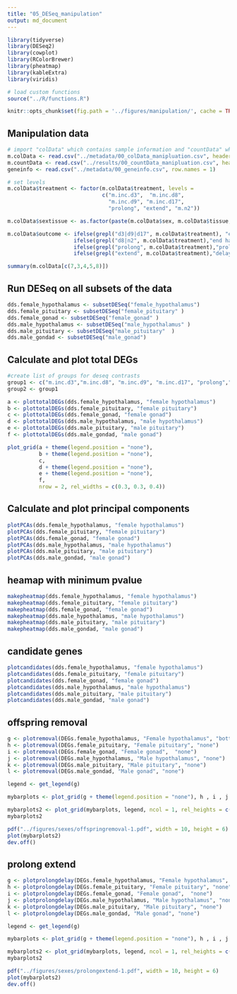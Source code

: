 ```yaml
---
title: "05_DESeq_manipulation"
output: md_document
---
```


```r
library(tidyverse)
library(DESeq2)
library(cowplot)
library(RColorBrewer)
library(pheatmap)
library(kableExtra)
library(viridis)

# load custom functions  
source("../R/functions.R") 

knitr::opts_chunk$set(fig.path = '../figures/manipulation/', cache = TRUE)
```

## Manipulation data

```r
# import "colData" which contains sample information and "countData" which contains read counts
m.colData <- read.csv("../metadata/00_colData_manipluation.csv", header = T, row.names = 1)
m.countData <- read.csv("../results/00_countData_manipluation.csv", header = T, row.names = 1)
geneinfo <- read.csv("../metadata/00_geneinfo.csv", row.names = 1)

# set levels
m.colData$treatment <- factor(m.colData$treatment, levels = 
                              c("m.inc.d3",  "m.inc.d8",
                                "m.inc.d9", "m.inc.d17",
                                "prolong", "extend", "m.n2"))

m.colData$sextissue <- as.factor(paste(m.colData$sex, m.colData$tissue, sep = "_"))

m.colData$outcome <- ifelse(grepl("d3|d9|d17", m.colData$treatment), "end inc", 
                     ifelse(grepl("d8|n2", m.colData$treatment),"end hatch",
                     ifelse(grepl("prolong", m.colData$treatment),"prolong inc",
                     ifelse(grepl("extend", m.colData$treatment),"delay hatch", NA))))

summary(m.colData[c(7,3,4,5,8)])
```

## Run DESeq on all subsets of the data

```r
dds.female_hypothalamus <- subsetDESeq("female_hypothalamus")
dds.female_pituitary <- subsetDESeq("female_pituitary" )
dds.female_gonad <- subsetDESeq("female_gonad" )
dds.male_hypothalamus <- subsetDESeq("male_hypothalamus" )
dds.male_pituitary <- subsetDESeq("male_pituitary"  )
dds.male_gondad <- subsetDESeq("male_gonad")
```


## Calculate and plot total DEGs

```r
#create list of groups for deseq contrasts
group1 <- c("m.inc.d3","m.inc.d8", "m.inc.d9", "m.inc.d17", "prolong","extend", "m.n2" ) 
group2 <- group1

a <- plottotalDEGs(dds.female_hypothalamus, "female hypothalamus")
b <- plottotalDEGs(dds.female_pituitary, "female pituitary")
c <- plottotalDEGs(dds.female_gonad, "female gonad")
d <- plottotalDEGs(dds.male_hypothalamus, "male hypothalamus")
e <- plottotalDEGs(dds.male_pituitary, "male pituitary")
f <- plottotalDEGs(dds.male_gondad, "male gonad")

plot_grid(a + theme(legend.position = "none"),
          b + theme(legend.position = "none"),
          c,
          d + theme(legend.position = "none"),
          e + theme(legend.position = "none"),
          f,
          nrow = 2, rel_widths = c(0.3, 0.3, 0.4)) 
```


## Calculate and plot principal components


```r
plotPCAs(dds.female_hypothalamus, "female hypothalamus")
plotPCAs(dds.female_pituitary, "female pituitary")      
plotPCAs(dds.female_gonad, "female gonad")
plotPCAs(dds.male_hypothalamus, "male hypothalamus")
plotPCAs(dds.male_pituitary, "male pituitary")
plotPCAs(dds.male_gondad, "male gonad")
```

## heamap with minimum pvalue

```r
makepheatmap(dds.female_hypothalamus, "female hypothalamus")
makepheatmap(dds.female_pituitary, "female pituitary")
makepheatmap(dds.female_gonad, "female gonad")
makepheatmap(dds.male_hypothalamus, "male hypothalamus")
makepheatmap(dds.male_pituitary, "male pituitary")
makepheatmap(dds.male_gondad, "male gonad")        
```

## candidate genes

```r
plotcandidates(dds.female_hypothalamus, "female hypothalamus")
plotcandidates(dds.female_pituitary, "female pituitary")
plotcandidates(dds.female_gonad, "female gonad")
plotcandidates(dds.male_hypothalamus, "male hypothalamus")
plotcandidates(dds.male_pituitary, "male pituitary")
plotcandidates(dds.male_gondad, "male gonad")

```

## offspring removal

```r
g <- plotremoval(DEGs.female_hypothalamus, "Female hypothalamus", "bottom")
h <- plotremoval(DEGs.female_pituitary, "Female pituitary", "none")
i <- plotremoval(DEGs.female_gonad, "Female gonad",  "none")
j <- plotremoval(DEGs.male_hypothalamus, "Male hypothalamus", "none")
k <- plotremoval(DEGs.male_pituitary, "Male pituitary", "none")
l <- plotremoval(DEGs.male_gondad, "Male gonad", "none")

legend <- get_legend(g)

mybarplots <- plot_grid(g + theme(legend.position = "none"), h , i , j ,k , l, nrow = 2) 

mybarplots2 <- plot_grid(mybarplots, legend, ncol = 1, rel_heights = c(1,0.1))
mybarplots2

pdf("../figures/sexes/offspringremoval-1.pdf", width = 10, height = 6)
plot(mybarplots2)
dev.off()

```

## prolong extend

```r
g <- plotprolongdelay(DEGs.female_hypothalamus, "Female hypothalamus", "bottom")
h <- plotprolongdelay(DEGs.female_pituitary, "Female pituitary", "none")
i <- plotprolongdelay(DEGs.female_gonad, "Female gonad",  "none")
j <- plotprolongdelay(DEGs.male_hypothalamus, "Male hypothalamus", "none")
k <- plotprolongdelay(DEGs.male_pituitary, "Male pituitary", "none")
l <- plotprolongdelay(DEGs.male_gondad, "Male gonad", "none")

legend <- get_legend(g)

mybarplots <- plot_grid(g + theme(legend.position = "none"), h , i , j ,k , l, nrow = 2) 

mybarplots2 <- plot_grid(mybarplots, legend, ncol = 1, rel_heights = c(1,0.1))
mybarplots2

pdf("../figures/sexes/prolongextend-1.pdf", width = 10, height = 6)
plot(mybarplots2)
dev.off()

```
